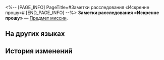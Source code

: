 <%-- [PAGE_INFO]
PageTitle=#Заметки расследования «Искренне прошу»#
[END_PAGE_INFO] --%>
{{Предмет Инфобокс
|id          = 140194
|Изображение = Предмет Заметки расследования «Искренне прошу».png
|Тип         = Предмет миссии
|Инвентарь   = Миссии
|Редкость    = 3
|Эффект      = 
|Описание    = Даже тот, кто преуспел во вранье и лицемерии, не сможет устоять против силы «искренности».
}}
'''Заметки расследования «Искренне прошу»''' — [[Предмет миссии]].

==На других языках==
{{На других языках
|en   = Research Records "Sincere Request"
|zhs  = 搜查记录「诚恳请求」
|zht  = 搜查紀錄「誠懇請求」
|ja   = 捜査記録「誠心誠意」
|ko   = 조사 기록 「간곡한 부탁」
|es   = Registro de investigación «Solicitud sincera»
|fr   = Dossiers de recherche «&nbsp;Demande sincère&nbsp;»
|ru   = Заметки расследования «Искренне прошу»
|th   = บันทึกการค้นหา "ขอร้องอย่างจริงใจ"
|vi   = Nhật Ký Tìm Kiếm "Thỉnh Cầu Thành Khẩn"
|de   = Untersuchungsprotokoll: „Aufrichtige Bitte“
|id   = Catatan Pemeriksaan "Permintaan Tulus"
|pt   = Registros de Pesquisa "Pedido Sincero"
}}

==История изменений==
{{История изменений|3.5}}